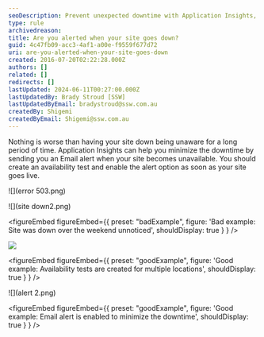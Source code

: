 ```yaml
---
seoDescription: Prevent unexpected downtime with Application Insights, which sends email alerts when your site becomes unavailable.
type: rule
archivedreason:
title: Are you alerted when your site goes down?
guid: 4c47fb09-acc3-4af1-a00e-f9559f677d72
uri: are-you-alerted-when-your-site-goes-down
created: 2016-07-20T02:22:28.000Z
authors: []
related: []
redirects: []
lastUpdated: 2024-06-11T00:27:00.000Z
lastUpdatedBy: Brady Stroud [SSW]
lastUpdatedByEmail: bradystroud@ssw.com.au
createdBy: Shigemi
createdByEmail: Shigemi@ssw.com.au
---
```


Nothing is worse than having your site down being unaware for a long period of time.
Application Insights can help you minimize the downtime by sending you an Email alert when your site becomes unavailable. You should create an availability test and enable the alert option as soon as your site goes live.

![](error 503.png)

![](site down2.png)

<figureEmbed figureEmbed={{
  preset: "badExample",
  figure: 'Bad example: Site was down over the weekend unnoticed',
  shouldDisplay: true
} } />


![](test.png)

<figureEmbed figureEmbed={{
  preset: "goodExample",
  figure: 'Good example: Availability tests are created for multiple locations',
  shouldDisplay: true
} } />


![](alert 2.png)

<figureEmbed figureEmbed={{
  preset: "goodExample",
  figure: 'Good example: Email alert is enabled to minimize the downtime',
  shouldDisplay: true
} } />
